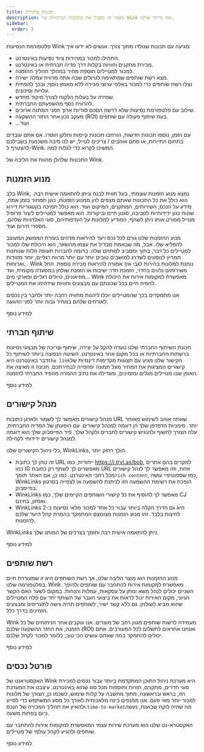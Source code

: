 ```yaml
---
title: תכונות עיקריות
description: מאמר זה מסביר את התכונות המרכזיות של Wink ומה מייחד אותנו.
sidebar:
  order: 1
---
```


פלטפורמת הנסיעות Wink מגיעה עם תכונות שנולדו מתוך צורך. אנשים לא ידעו איך:

* התחילו למכור במהירות ציוד נסיעות באינטרנט.
* מכירת מתקנים וחוויות בקלות דרך מדיה חברתית או באינטרנט.
* למכור למטיילים תוספת מחיר במהלך תהליך ההזמנה.
* מצא רשת שותפים שמתאימה לטיולים שבה אתה מרוויח עמלה ישירה.
* נצלו רשת שותפים כדי למכור באלפי ערוצי מכירה ללא מאמץ נוסף; ובכך להפחית עלויות וסיכונים.
* שמירה על בעלות הלקוח לצורך מיקוד מחדש.
* להרוויח כסף מהשפעתם החברתית.
* שילוב עם פלטפורמת נסיעות שלא דרשה הסכם סודיות ארוך וזמני המתנה ארוכים.
* מעקב נכון אחר החזר ההשקעה (ROI) בעת שיתוף פעולה עם שותפים.
* ...ועוד

עם הזמן, נוספו תכונות חדשות, הורחבו תכונות קיימות וחלקן הוסרו. אם אתם עובדים בתחום התיירות, או סתם אוהבים / צריכים לטייל, יש לנו סיבה משכנעת בשבילכם להצטרף ל-Wink. המשיכו לקרוא כדי לגלות למה.

התכונות שלהלן מהוות את הליבה של Wink.

## מנוע הזמנות

בלב Wink, נמצא מנוע הזמנות עוצמתי, בעל תווית לבנה וניתן להתאמה אישית רבה. הוא כולל את כל התכונות שאתם מצפים להן ממנוע הזמנות, כגון תמחור בזמן אמת, מידע על הנכס, השירותים, המתקנים, המיקום ועוד. הוא כולל תמיכה בקטגוריות דירוג שונות כגון ידידותיות לסביבה, סגנון חיים וביקורות. הוא מאפשר למטיילים ליצור פרופיל מטייל מפורט אותו ניתן לשתף, המודיע למלונות על העדפותיהם, סוגי האלרגיות שלהם, מספרי חירום ועוד.

מנוע ההזמנות שלנו גורם לכל נכס ויעד להיראות מדהים בעזרת הממשק המעוצב להפליא שלו. אבל, מה שבאמת מבדיל את עצמו מהשאר, הוא היכולת שלו למכור למטיילים כל דבר, בתוך ומסביב למתחם שלה. בדומה לחברות תעופה זולות שנותנות תמריץ לנוסעים לשדרג למושבים טובים יותר עם יותר מרווח רגליים, יותר מזוודות וארוחות... Wink נותנת למלונות בהירות לגבי איך אמורה להיראות מכירה נוספת. החל משירותים נלווים בחדר, הזמנת חדר ישיבות או הזמנת שולחן במסעדה מקומית, ועד מוזיאונים, טיולים רגליים ופארקי מים... Wink מאפשרת למקומות אירוח את היכולת להפיח חיים בכל שכונתם עם מבצעים וחוויות שידהימו את המטיילים.

אנו מתמקדים בכך שהמטיילים יוכלו ליהנות מחוויה רחבה יותר ולחבר בין נכסים לאורחים שלהם במחיר גבוה יותר לפני ההגעה.

<LinkButton href="/booking-engine/in-a-nutshell">
  למידע נוסף
</LinkButton>


## שיתוף חברתי

תכונת השיתוף החברתי שלנו נועדה להקל על יצירה, שיתוף וצריכה של מבצעי נסיעות ברשתות החברתיות או בכל מקום אחר באינטרנט. השיטה הנפוצה ביותר לשיתוף כל דבר באינטרנט היא`the link`הקישור שלנו מגיע עם תצוגות מקדימות דינמיות של קישורים המציגות את המחיר מעל תמונה יפהפייה לבחירתכם. תכונה זו מאיצה את האופן שבו מטיילים מגלים ומזמינים, ומגדילה את נתיב ההמרה מהפיד החברתי להזמנה.

<LinkButton href="/studio/shareable-links">
  למידע נוסף
</LinkButton>


## מנהל קישורים

מנהל קישורים מאפשר לך לשמור ולארגן כתובות URL שאתה אוהב לשימוש מאוחר יותר. סימניות הדפדפן שלך הן דוגמה למנהל קישורים. עם הופעתן של המדיה החברתית, עלה הצורך לחשוף ולהנגיש קישורים לחברים ולקהל שלך. פיד הפייסבוק שלך הוא דוגמה למנהל קישורים ידידותי לקהילה.

כלי ניהול הקישורים שלנו, WinkLinks, הולך רחוק יותר.

* זה נותן לך כתובת URL ייחודית, כמו https://i.trvl.as/bob, למקרים בהם אתרים כמו IG מאפשרים לך לשתף רק כתובת URL אחת, וזה מאפשר לך לנהל קישורים מכל רחבי האינטרנט. כמו כן, אם האתר תומך`rich content`, כמו שספוטיפיי עושה, WinkLinks הופכת את רשימת ההשמעה הזו לניתנת להשמעה או לצפייה בסרטון בפייסבוק.
* WinkLinks מאפשר לך להוסיף את כל קישורי השותפים הקיימים שלך, כמו CJ ואמזון, בחינם.
* WinkLinks היא גם הדרך הקלה ביותר עבור כל אחד למכור מלאי נסיעות ב-2 לחיצות בלבד. זהו מנוע הזמנות מצומצם המתמקד בהמרת קהל היעד שלכם להזמנות.

WinkLinks ניתן להתאמה אישית רבה ותומך בצרכים של המותג שלך.

<LinkButton href="/link-manager/wink-links">
  למידע נוסף
</LinkButton>


## רשת שותפים

מנוע ההזמנות הוא מוצר הליבה שלנו, אך רשת השותפים היא זו שמעוררת חיים בפלטפורמה שלנו. Wink מאפשרת למקומות אירוח להתחבר עם שותפים ולהיפך. השניים יכולים לנהל משא ומתן על עסקאות, עמלות והנחות. במקום לשער האם הקשר הגיוני, מקום האירוח יכול לראות את ביצועי העבר של השותף יחד עם פלח המטיילים שהוא מביא לשולחן. גם ללא קשר ישיר, לשותפים תהיה גישה לתעריפים ומבצעים הזמינים בדרך כלל.

Wink מעמידה לרשות שותפים מגוון רחב של מוצרים. אנו עוקבים אחר הניתוחים של כל הזמנה, את החזר ההשקעה שלכם (ROI) ואנחנו אחראים לתשלום לכל המעורבים. אתם יכולים להתמקד במה שאתם עושים הכי טוב; כלומר למכור לקהל שלכם.

<LinkButton href="/studio/what-is-studio">
  למידע נוסף
</LinkButton>


## פורטל נכסים

האקסטראנט של Wink היא מערכת ניהול התוכן המתקדמת ביותר עבור נכסים למכירת סוגי חדרים, מתקנים, חוויות ותוספות מכל סוג שהוא באינטרנט. עיצבנו את המערכת הזו, בראש ובראשונה, מתוך מחשבה על קלות שימוש, כשכמו כן, הצורך של מלונות למכור יותר מאי פעם. אנו ממנפים בינה מלאכותית לאורך כל מסע המשתמש כדי לסייע ולהאיץ את תהליך המכירה של הנכס.`time-to-market`מה שהיה לוקח שבועות, נעשה כיום בפחות משעה.

האקסטרא-נט שלנו הוא מערכת שירות עצמי המאפשרת למקומות אירוח להתחבר עם שותפים ולהגיע לקהל עולמי של מטיילים.

<LinkButton href="/extranet/what-is-extranet">
  למידע נוסף
</LinkButton>

